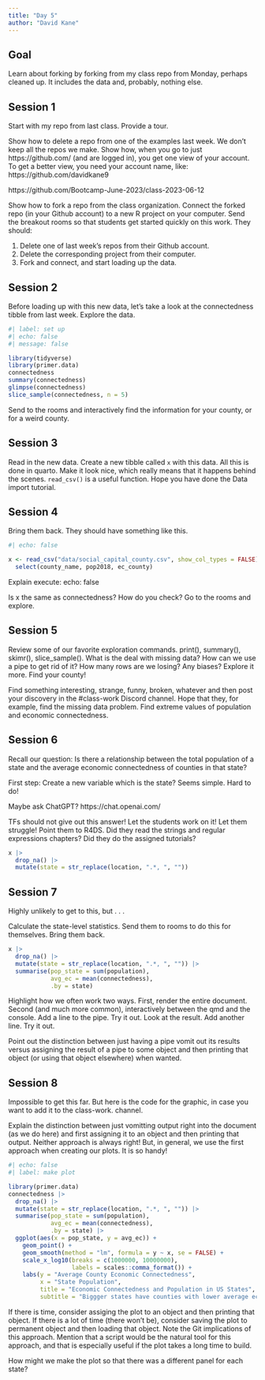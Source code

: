 ```yaml
---
title: "Day 5"
author: "David Kane"
---
```


## Goal

Learn about forking by forking from my class repo from Monday, perhaps cleaned up. It includes the data and, probably, nothing else.



## Session 1

Start with my repo from last class. Provide a tour.

Show how to delete a repo from one of the examples last week. We don't keep all the repos we make. Show how, when you go to just https://github.com/ (and are logged in), you get one view of your account. To get a better view, you need your account name, like: https://github.com/davidkane9

https://github.com/Bootcamp-June-2023/class-2023-06-12

Show how to fork a repo from the class organization. Connect the forked repo (in your Github account) to a new R project on your computer. Send the breakout rooms so that students get started quickly on this work. They should:

1) Delete one of last week's repos from their Github account.
2) Delete the corresponding project from their computer.
3) Fork and connect, and start loading up the data.


## Session 2

Before loading up with this new data, let's take a look at the connectedness tibble from last week.  Explore the data.


```r
#| label: set up
#| echo: false
#| message: false

library(tidyverse)
library(primer.data)
connectedness
summary(connectedness)
glimpse(connectedness)
slice_sample(connectedness, n = 5)
```

Send to the rooms and interactively find the information for your county, or for a weird county.

## Session 3

Read in the new data. Create a new tibble called `x` with this data. All this is done in quarto. Make it look nice, which really means that it happens behind the scenes. `read_csv()` is a useful function. Hope you have done the Data import tutorial.

## Session 4

Bring them back. They should have something like this.

```r
#| echo: false

x <- read_csv("data/social_capital_county.csv", show_col_types = FALSE) |> 
  select(county_name, pop2018, ec_county)
```

Explain execute:
          echo: false

Is x the same as connectedness? How do you check? Go to the rooms and explore.

## Session 5

Review some of our favorite exploration commands. print(), summary(), skimr(), slice_sample(). What is the deal with missing data? How can we use a pipe to get rid of it? How many rows are we losing? Any biases? Explore it more. Find your county!

Find something interesting, strange, funny, broken, whatever and then post your discovery in the #class-work Discord channel. Hope that they, for example, find the missing data problem. Find extreme values of population and economic connectedness.


## Session 6

Recall our question: Is there a relationship between the total population of a state and the average economic connectedness of counties in that state?

First step: Create a new variable which is the state? Seems simple. Hard to do!

Maybe ask ChatGPT? https://chat.openai.com/

TFs should not give out this answer! Let the students work on it! Let them struggle! Point them to R4DS. Did they read the strings and regular expressions chapters? Did they do the assigned tutorials?

```r
x |> 
  drop_na() |> 
  mutate(state = str_replace(location, ".*, ", "")) 
```




## Session 7

Highly unlikely to get to this, but . . .

Calculate the state-level statistics. Send them to rooms to do this for themselves. Bring them back.


```r
x |> 
  drop_na() |> 
  mutate(state = str_replace(location, ".*, ", "")) |> 
  summarise(pop_state = sum(population),
            avg_ec = mean(connectedness),
            .by = state)
```


Highlight how we often work two ways. First, render the entire document. Second (and much more common), interactively between the qmd and the console. Add a line to the pipe. Try it out. Look at the result. Add another line. Try it out.

Point out the distinction between just having a pipe vomit out its results versus assigning the result of a pipe to some object and then printing that object (or using that object elsewhere) when wanted.


## Session 8

Impossible to get this far. But here is the code for the graphic, in case you want to add it to the class-work. channel. 

Explain the distinction between just vomitting output right into the document (as we do here) and first assigning it to an object and then printing that output. Neither approach is always right! But, in general, we use the first approach when creating our plots. It is so handy!

```r
#| echo: false
#| label: make plot

library(primer.data)
connectedness |> 
  drop_na() |> 
  mutate(state = str_replace(location, ".*, ", "")) |> 
  summarise(pop_state = sum(population),
            avg_ec = mean(connectedness),
            .by = state) |> 
  ggplot(aes(x = pop_state, y = avg_ec)) +
    geom_point() +
    geom_smooth(method = "lm", formula = y ~ x, se = FALSE) +
    scale_x_log10(breaks = c(1000000, 10000000),
                  labels = scales::comma_format()) +
    labs(y = "Average County Economic Connectedness",
         x = "State Population",
         title = "Economic Connectedness and Population in US States",
         subtitle = "Biggger states have counties with lower average economic connectedness.")
```

If there is time, consider assiging the plot to an object and then printing that object. If there is a lot of time (there won't be), consider saving the plot to permanent object and then loading that object. Note the Git implications of this approach. Mention that a script would be the natural tool for this approach, and that is especially useful if the plot takes a long time to build.

How might we make the plot so that there was a different panel for each state?





